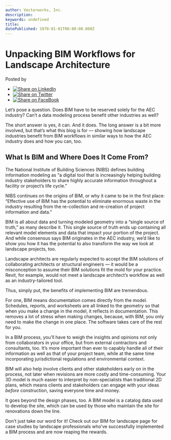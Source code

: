 ```yaml
---
author: Vectorworks, Inc.
description: 
keywords: undefined
title:  
datePublished: 1970-01-01T00:00:00.000Z
---
```

  

# Unpacking BIM Workflows for Landscape Architecture

 Posted by 

* [![Share on LinkedIn](https://2659751.fs1.hubspotusercontent-na1.net/hubfs/2659751/michaelDemo/share-LI.png)](http://www.linkedin.com/shareArticle?mini=true&url=https%3A%2F%2Fblog.vectorworks.net%2Funpacking-bim-workflows-for-landscape-architecture)
* [![Share on Twitter](https://2659751.fs1.hubspotusercontent-na1.net/hubfs/2659751/michaelDemo/share-TW.png)](https://www.twitter.com/share?text=Unpacking%20BIM%20Workflows%20for%20Landscape%20Architecture&url=https%3A%2F%2Fblog.vectorworks.net%2Funpacking-bim-workflows-for-landscape-architecture&via=PMGTweets)
* [![Share on FaceBook](https://2659751.fs1.hubspotusercontent-na1.net/hubfs/2659751/michaelDemo/share-FB.png)](https://www.facebook.com/sharer/sharer.php?u=https%3A%2F%2Fblog.vectorworks.net%2Funpacking-bim-workflows-for-landscape-architecture)

Let’s pose a question. Does BIM have to be reserved solely for the AEC industry? Can’t a data modeling process benefit other industries as well? 

The short answer is yes, it can. And it does. The long answer is a bit more involved, but that’s what this blog is for — showing how landscape industries benefit from BIM workflows in similar ways to how the AEC industry does and how you can, too.

## What Is BIM and Where Does It Come From?

The National Institute of Building Sciences (NIBS) defines building information modeling as “a digital tool that is increasingly helping building industry stakeholders to share highly accurate information throughout a facility or project’s life cycle.”

NIBS continues on the origins of BIM, or why it came to be in the first place: “Effective use of BIM has the potential to eliminate enormous waste in the industry resulting from the re-collection and re-creation of project information and data.”

BIM is all about data and turning modeled geometry into a “single source of truth,” as many describe it. This single source of truth ends up containing all relevant model elements and data that impact your portion of the project. And while consensus says BIM originates in the AEC industry, we’d like to show you how it has the potential to also transform the way we look at landscape projects, too.

Landscape architects are regularly expected to accept the BIM solutions of collaborating architects or structural engineers — it would be a misconception to assume their BIM solutions fit the mold for your practice. Revit, for example, would not meet a landscape architect’s workflow as well as an industry-tailored tool. 

Thus, simply put, the benefits of implementing BIM are tremendous. 

For one, BIM means documentation comes directly from the model. Schedules, reports, and worksheets are all linked to the geometry so that when you make a change in the model, it reflects in documentation. This removes a lot of stress when making changes, because, with BIM, you only need to make the change in one place. The software takes care of the rest for you.

In a BIM process, you’ll have to weigh the insights and opinions not only from collaborators in your office, but from external contractors and consultants, too. It’s more important than ever to capably handle all of their information as well as that of your project team, while at the same time incorporating jurisdictional regulations and environmental context.

BIM will also help involve clients and other stakeholders early on in the process, not later when revisions are more costly and time-consuming. Your 3D model is much easier to interpret by non-specialists than traditional 2D plans, which means clients and stakeholders can engage with your ideas _before_ construction, saving everyone time and money.

It goes beyond the design phases, too. A BIM model is a catalog data used to develop the site, which can be used by those who maintain the site for renovations down the line. 

Don’t just take our word for it! Check out our BIM for landscape page for case studies by landscape professionals who’ve successfully implemented a BIM process and are now reaping the rewards.

  